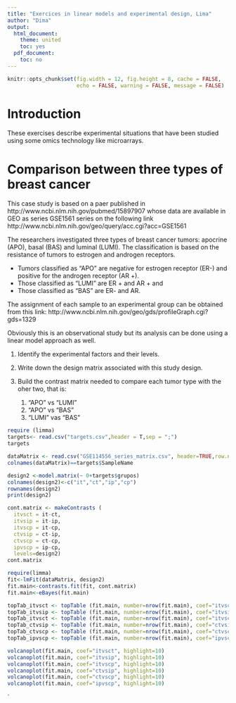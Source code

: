 ```yaml
---
title: "Exercices in linear models and experimental design, Lima"
author: "Dima"
output:
  html_document:
    theme: united
    toc: yes
  pdf_document:
    toc: no
---
```


```r
knitr::opts_chunk$set(fig.width = 12, fig.height = 8, cache = FALSE,
                      echo = FALSE, warning = FALSE, message = FALSE)
```
# Introduction

These exercises describe experimental situations that have been studied using some omics technology like microarrays.

# Comparison between three types of breast cancer

This case study is based on a paer published in  http://www.ncbi.nlm.nih.gov/pubmed/15897907 whose data are available in GEO as series GSE1561 series on the following link
http://www.ncbi.nlm.nih.gov/geo/query/acc.cgi?acc=GSE1561

The researchers investigated three types of breast
cancer tumors: apocrine (APO), basal (BAS) and luminal (LUMI). The classification is based on the resistance of tumors to estrogen and androgen receptors.

- Tumors classified as "APO" are negative for estrogen receptor (ER-) and positive for the androgen receptor (AR +).
- Those classified as "LUMI" are ER + and AR + and
- Those classified as "BAS" are ER- and AR.

The assignment of each sample to an experimental group can be obtained from this link:
http://www.ncbi.nlm.nih.gov/geo/gds/profileGraph.cgi?gds=1329

Obviously this is an observational study but its analysis can be done using a linear model approach as well.

1. Identify the experimental factors and their levels.
2. Write down the design matrix associated with this study design.
3. Build the contrast matrix needed to compare each tumor type with the oher two, that is:

    1. "APO" vs “LUMI”
    2. “APO" vs “BAS”
    3. “LUMI" vas "BAS"
    

```r
require (limma)
targets<- read.csv("targets.csv",header = T,sep = ";")
targets
```

```r
dataMatrix <- read.csv("GSE114556_series_matrix.csv", header=TRUE,row.names = 1)
colnames(dataMatrix)==targets$SampleName
```

```r
design2 <-model.matrix(~ 0+targets$grupos)
colnames(design2)<-c("it","ct","ip","cp")
rownames(design2)
print(design2)
```

```r
cont.matrix <- makeContrasts (
  itvsct = it-ct,
  itvsip = it-ip,
  itvscp = it-cp,
  ctvsip = ct-ip,
  ctvscp = ct-cp,
  ipvscp = ip-cp,
  levels=design2)
cont.matrix
```

```r
require(limma)
fit<-lmFit(dataMatrix, design2)
fit.main<-contrasts.fit(fit, cont.matrix)
fit.main<-eBayes(fit.main)
```

```r
topTab_itvsct <- topTable (fit.main, number=nrow(fit.main), coef="itvsct", adjust="fdr"); head(topTab_itvsct)
topTab_itvsip <- topTable (fit.main, number=nrow(fit.main), coef="itvsip", adjust="fdr"); head(topTab_itvsip)
topTab_itvsct <- topTable (fit.main, number=nrow(fit.main), coef="itvscp", adjust="fdr"); head(topTab_itvsct)
topTab_ctvsip <- topTable (fit.main, number=nrow(fit.main), coef="ctvsip", adjust="fdr"); head(topTab_ctvsip)
topTab_ctvscp <- topTable (fit.main, number=nrow(fit.main), coef="ctvscp", adjust="fdr"); head(topTab_ctvscp)
topTab_ipvscp <- topTable (fit.main, number=nrow(fit.main), coef="ipvscp", adjust="fdr"); head(topTab_ipvscp )
```

```r
volcanoplot(fit.main, coef="itvsct", highlight=10)
volcanoplot(fit.main, coef="itvsip", highlight=10)
volcanoplot(fit.main, coef="itvscp", highlight=10)
volcanoplot(fit.main, coef="ctvsip", highlight=10)
volcanoplot(fit.main, coef="ctvscp", highlight=10)
volcanoplot(fit.main, coef="ipvscp", highlight=10)


```
`







